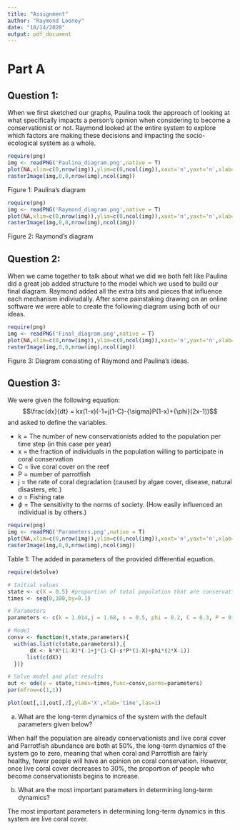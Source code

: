 ```yaml
---
title: "Assignment"
author: "Raymond Looney"
date: "10/14/2020"
output: pdf_document
---
```


# Part A

## Question 1:

When we first sketched our graphs, Paulina took the approach of looking at what specifically impacts a person's opinion when considering to become a conservationist or not. Raymond looked at the entire system to explore which factors are making these decisions and impacting the socio-ecological system as a whole.

```r
require(png)
img <- readPNG('Paulina_diagram.png',native = T)
plot(NA,xlim=c(0,nrow(img)),ylim=c(0,ncol(img)),xaxt='n',yaxt='n',xlab='',ylab='')
rasterImage(img,0,0,nrow(img),ncol(img))
```

Figure 1: Paulina's diagram

```r
require(png)
img <- readPNG('Raymond_diagram.png',native = T)
plot(NA,xlim=c(0,nrow(img)),ylim=c(0,ncol(img)),xaxt='n',yaxt='n',xlab='',ylab='')
rasterImage(img,0,0,nrow(img),ncol(img))
```

Figure 2: Raymond's diagram

## Question 2:

When we came together to talk about what we did we both felt like Paulina did a great job added structure to the model which we used to build our final diagram. Raymond added all the extra bits and pieces that influence each mechanism indiviudally. After some painstaking drawing on an online software we were able to create the following diagram using both of our ideas.

```r
require(png)
img <- readPNG('Final_diagram.png',native = T)
plot(NA,xlim=c(0,nrow(img)),ylim=c(0,ncol(img)),xaxt='n',yaxt='n',xlab='',ylab='')
rasterImage(img,0,0,nrow(img),ncol(img))
```

Figure 3: Diagram consisting of Raymond and Paulina's ideas.

## Question 3:

We were given the following equation:
$$\frac{dx}{dt} = kx(1-x)(-1+j(1-C)-{\sigma}P(1-x)+{\phi}(2x-1))$$
and asked to define the variables.

* k = The number of new conservationists added to the population per time step (in this case per year)
* x = the fraction of individuals in the population willing to participate in coral conservation
* C = live coral cover on the reef
* P = number of parrotfish
* j = the rate of coral degradation (caused by algae cover, disease, natural disasters, etc.)
* $\sigma$ = Fishing rate
* $\phi$ = The sensitivity to the norms of society. (How easily influenced an individual is by others.)
```r
require(png)
img <- readPNG('Parameters.png',native = T)
plot(NA,xlim=c(0,nrow(img)),ylim=c(0,ncol(img)),xaxt='n',yaxt='n',xlab='',ylab='')
rasterImage(img,0,0,nrow(img),ncol(img))
```

Table 1: The added in parameters of the provided differential equation.

``` r

require(deSolve)

# Initial values
state <- c(X = 0.5) #proportion of total population that are conservationists
times <- seq(0,100,by=0.1)

# Parameters
parameters <- c(k = 1.014,j = 1.68, s = 0.5, phi = 0.2, C = 0.3, P = 0.5)

# Model
consv <- function(t,state,parameters){
  with(as.list(c(state,parameters)),{
       dX <- k*X*(1-X)*(-1+j*(1-C)-s*P*(1-X)+phi*(2*X-1))
      list(c(dX))   
  })}

# Solve model and plot results 
out <- ode(y = state,times=times,func=consv,parms=parameters) 
par(mfrow=c(1,1))

plot(out[,1],out[,2],ylab='X',xlab='time',las=1)

```

(a) What are the long-term dynamics of the system with the default parameters given below?

When half the population are already conservationists and live coral cover and Parrotfish abundance are both at 50%, the long-term dynamics of the system go to zero, meaning that when coral and Parrotfish are fairly healthy, fewer people will have an opinion on coral conservation. However, once live coral cover decreases to 30%, the proportion of people who become conservationists begins to increase.

(b) What are the most important parameters in determining long-term dynamics? 

The most important parameters in determining long-term dynamics in this system are live coral cover.